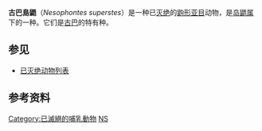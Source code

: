 {{Speciesbox 
| name = 古巴島鼯
| status = EX
| status_system = iucn3.1
| status_ref = <ref name=msw3>{{MSW3 Soricomorpha| id = 13700011 | page = 222}}</ref>
| extinct = 16世紀初
| genus = Nesophontes
| species = superstes
| authority = Fischer, 1977
}}
'''古巴島鼯'''（''Nesophontes superstes''）是一种已[[灭绝|灭绝]]的[[鼩形亚目|鼩形亚目]]动物，是[[岛鼯属|岛鼯属]]下的一种。它们是[[古巴|古巴]]的特有种。

==参见==
*[[已灭绝动物列表|已灭绝动物列表]]

==参考资料==
{{reflist}}

{{Taxonbar|from=Q1764620}}
{{Mammal-stub}}

[[Category:已滅絕的哺乳動物|Category:已滅絕的哺乳動物]]
[[Category:島鼯屬|NS]]